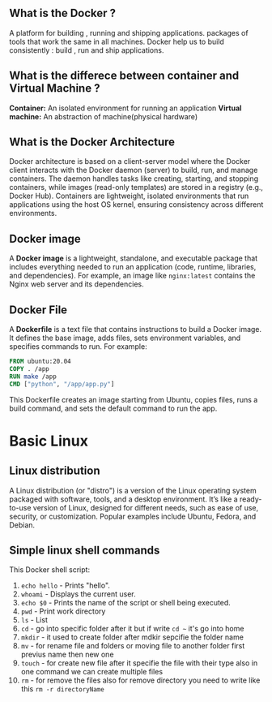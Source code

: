 ## What is the Docker ?

A platform for building , running and shipping applications. packages of tools that
work the same in all machines. Docker help us to build consistently : build , run and ship applications.

## What is the differece between container and Virtual Machine ?

**Container:** An isolated environment for running an application
**Virtual machine:** An abstraction of machine(physical hardware)

## What is the Docker Architecture

Docker architecture is based on a client-server model where the Docker client interacts with the Docker daemon (server) to build, run, and manage containers. The daemon handles tasks like creating, starting, and stopping containers, while images (read-only templates) are stored in a registry (e.g., Docker Hub). Containers are lightweight, isolated environments that run applications using the host OS kernel, ensuring consistency across different environments.

## Docker image

A **Docker image** is a lightweight, standalone, and executable package that includes everything needed to run an application (code, runtime, libraries, and dependencies). For example, an image like `nginx:latest` contains the Nginx web server and its dependencies.

## Docker File

A **Dockerfile** is a text file that contains instructions to build a Docker image. It defines the base image, adds files, sets environment variables, and specifies commands to run. For example:

```Dockerfile
FROM ubuntu:20.04
COPY . /app
RUN make /app
CMD ["python", "/app/app.py"]
```

This Dockerfile creates an image starting from Ubuntu, copies files, runs a build command, and sets the default command to run the app.

# Basic Linux

## Linux distribution

A Linux distribution (or "distro") is a version of the Linux operating system packaged with software, tools, and a desktop environment. It’s like a ready-to-use version of Linux, designed for different needs, such as ease of use, security, or customization. Popular examples include Ubuntu, Fedora, and Debian.

## Simple linux shell commands
This Docker shell script:

1. `echo hello` - Prints "hello".
2. `whoami` - Displays the current user.
3. `echo $0` - Prints the name of the script or shell being executed.
4. `pwd` - Print work directory 
5.  `ls` - List
6. `cd` - go into specific folder after it but if write `cd ~` it's go into home
7. `mkdir` - it used to create folder after mdkir sepcifie the folder name
8. `mv` - for rename file and folders or moving file to another folder first previus name then new one
9. `touch` - for create new file after it specifie the file with their type also in one command we can create multiple files
10. `rm` - for remove the files also for remove directory you need to write like this `rm -r directoryName`